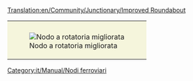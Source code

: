 [[Translation:en/Community/Junctionary/Improved Roundabout]]

{{it/Community/Nodo/Nodi ferroviari}}
{{it/Community/Nodo/Requisiti nodo|Economico|2|0|0|0.5|0||0|0|1|1|||I treni guasti bloccano da due linee a tutto il nodo.|
* Può gestire fino a 4 treni alla volta.
* Area: 9x9
}}

{|style="border: 0px; margin: 5px auto 25px auto;"
|style="padding: 10px 10px 5px; 10px; background-color: #F5F5DC;"|[[File:en/Community/Junctionary/Improved.Roundabout.png|center|frame|Nodo a rotatoria migliorata]]
|}

[[Category:it/Manual/Nodi ferroviari]]